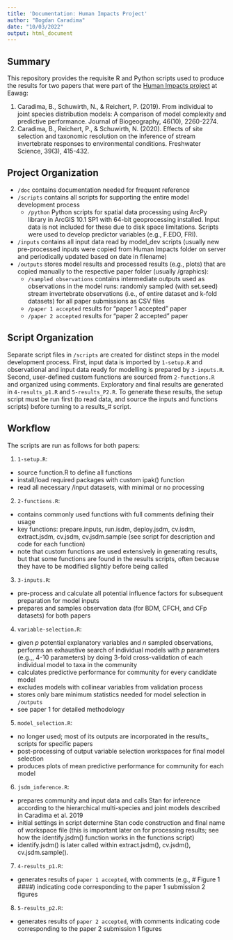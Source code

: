```yaml
---
title: 'Documentation: Human Impacts Project'
author: "Bogdan Caradima"
date: "10/03/2022"
output: html_document
---
```


## Summary

This repository provides the requisite R and Python scripts used to produce the results for two papers that were part of the [Human Impacts project](https://www.eawag.ch/en/department/siam/projects/human-impacts-on-the-community-composition-of-swiss-rivers/) at Eawag:

1. Caradima, B., Schuwirth, N., & Reichert, P. (2019). From individual to joint species distribution models: A comparison of model complexity and predictive performance. Journal of Biogeography, 46(10), 2260-2274.
2. Caradima, B., Reichert, P., & Schuwirth, N. (2020). Effects of site selection and taxonomic resolution on the inference of stream invertebrate responses to environmental conditions. Freshwater Science, 39(3), 415-432.

## Project Organization

* `/doc` contains documentation needed for frequent reference
* `/scripts` contains all scripts for supporting the entire model development process
  * `/python` Python scripts for spatial data processing using ArcPy library in ArcGIS 10.1 SP1 with 64-bit geoprocessing installed. Input data is not included for these due to disk space limitations. Scripts were used to develop predictor variables (e.g., F.EDO, FRI).
* `/inputs` contains all input data read by model_dev scripts (usually new pre-processed inputs were copied from Human Impacts folder on server and periodically updated based on date in filename)
* `/outputs` stores model results and processed results (e.g., plots) that are copied manually to the respective paper folder (usually /graphics):
  * `/sampled observations` contains intermediate outputs used as observations in the model runs: randomly sampled (with set.seed) stream invertebrate observations (i.e., of entire dataset and k-fold datasets) for all paper submissions as CSV files
  * `/paper 1 accepted` results for “paper 1 accepted” paper
  * `/paper 2 accepted` results for “paper 2 accepted” paper
  
## Script Organization
Separate script files in `/scripts` are created for distinct steps in the model development process. First, input data is imported by `1-setup.R` and observational and input data ready for modelling is prepared by `3-inputs.R`. Second, user-defined custom functions are sourced from `2-functions.R` and organized using comments. Exploratory and final results are generated in `4-results_p1.R` and `5-results_P2.R`. To generate these results, the setup script must be run first (to read data, and source the inputs and functions scripts) before turning to a results_# script.

## Workflow
The scripts are run as follows for both papers:

1. `1-setup.R`:
  * source function.R to define all functions
  * install/load required packages with custom ipak() function
  * read all necessary /input datasets, with minimal or no processing
2. `2-functions.R`:
  * contains commonly used functions with full comments defining their usage
  * key functions: prepare.inputs, run.isdm, deploy.jsdm, cv.isdm, extract.jsdm, cv.jsdm, cv.jsdm.sample (see script for description and code for each function)
  * note that custom functions are used extensively in generating results, but that some functions are found in the results scripts, often because they have to be modified slightly before being called
3. `3-inputs.R`:
  * pre-process and calculate all potential influence factors for subsequent preparation for model inputs
  * prepares and samples observation data (for BDM, CFCH, and CFp datasets) for both papers
4. `variable-selection.R`:
  * given $p$ potential explanatory variables and $n$ sampled observations, performs an exhaustive search of individual models with $p$ parameters (e.g.,, 4-10 parameters) by doing 3-fold cross-validation of each individual model to taxa in the community
  * calculates predictive performance for community for every candidate model
  * excludes models with collinear variables from validation process
  * stores only bare minimum statistics needed for model selection in `/outputs`
  * see paper 1 for detailed methodology
5. `model_selection.R`:
  * no longer used; most of its outputs are incorporated in the results_ scripts for specific papers
  * post-processing of output variable selection workspaces for final model selection
  * produces plots of mean predictive performance for community for each model
6. `jsdm_inference.R`:
  * prepares community and input data and calls Stan for inference according to the hierarchical multi-species and joint models described in Caradima et al. 2019
  * initial settings in script determine Stan code construction and final name of workspace file (this is important later on for processing results; see how the identify.jsdm() function works in the functions script)
  * identify.jsdm() is later called within extract.jsdm(), cv.jsdm(), cv.jsdm.sample().
7. `4-results_p1.R`:
  * generates results of `paper 1 accepted`, with comments (e.g., # Figure 1 ####) indicating code corresponding to the paper 1 submission 2 figures
8. `5-results_p2.R`:
  * generates results of `paper 2 accepted`, with comments indicating code corresponding to the paper 2 submission 1 figures